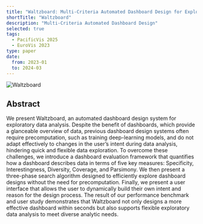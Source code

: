 ```yaml
---
title: "Waltzboard: Multi-Criteria Automated Dashboard Design for Exploratory Analysis"
shortTitle: "Waltzboard"
description: "Multi-Criteria Automated Dashboard Design"
selected: true
tags:
  - PacificVis 2025
  - EuroVis 2023
type: paper
date:
  from: 2023-01
  to: 2024-03
---
```


![Waltzboard](/assets/waltzboard.jpg)

## Abstract

We present Waltzboard, an automated dashboard design system for exploratory data analysis. Despite the benefit of dashboards, which provide a glanceable overview of data, previous dashboard design systems often require precomputation, such as training deep-learning models, and do not adapt effectively to changes in the user’s intent during data analysis, hindering quick and flexible data exploration. To overcome these challenges, we introduce a dashboard evaluation framework that quantifies how a dashboard describes data in terms of five key measures: Specificity, Interestingness, Diversity, Coverage, and Parsimony. We then present a three-phase search algorithm designed to efficiently explore dashboard designs without the need for precomputation. Finally, we present a user interface that allows the user to dynamically build their own intent and reason for the design process. The result of our performance benchmark and user study demonstrates that Waltzboard not only designs a more effective dashboard within seconds but also supports flexible exploratory data analysis to meet diverse analytic needs.
